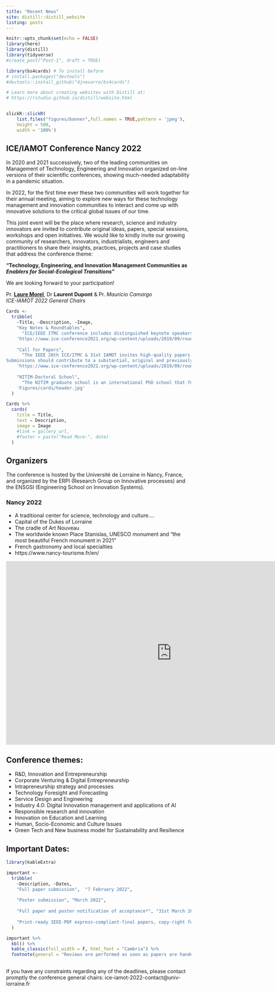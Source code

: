 ```yaml
---
title: "Recent News"
site: distill::distill_website
listing: posts
---
```





```r
knitr::opts_chunk$set(echo = FALSE)
library(here)
library(distill)
library(tidyverse)
#create_post("Post-1", draft = TRUE)

library(bs4cards) # To install before
# install.packages("devtools")
#devtools::install_github("djnavarro/bs4cards")

# Learn more about creating websites with Distill at:
# https://rstudio.github.io/distill/website.html



```



```r
slickR::slickR(
    list.files("figures/banner",full.names = TRUE,pattern = 'jpeg'),
    height = 500,
    width = '100%')
```


## ICE/IAMOT Conference Nancy 2022


In 2020 and 2021 successively, two of the leading communities on Management of Technology, Engineering and Innovation organized on-line versions of their scientific conferences, showing much-needed adaptability in a pandemic situation.
 
In 2022, for the first time ever these two communities will work together for their annual meeting, aiming to explore new ways for these technology management and innovation communities to interact and come up with innovative solutions to the critical global issues of our time.

This joint event will be the place where research, science and industry innovators are invited to contribute original ideas, papers, special sessions, workshops and open initiatives. We would like to kindly invite our growing community of researchers, innovators, industrialists, engineers and practitioners to share their insights, practices, projects and case studies that address the conference theme: 

::: {.hl .l-body-outset}
**"Technology, Engineering, and Innovation Management Communities  as *Enablers for Social-Ecological Transitions*"**
:::



We are looking forward to your participation!


Pr. **[Laure Morel](https://erpi.univ-lorraine.fr/people/Laure-Morel/)**, Dr **Laurent Dupont** & Pr. *Mauricio Camargo*<br> 
*ICE-IAMOT 2022 General Chairs*



```r

Cards <- 
  tribble(
    ~Title, ~Description, ~Image,
    "Key Notes & Roundtables",   
      "ICE/IEEE ITMC conference includes distinguished keynote speakers. Those keynotes will participate in our panel sessions on Innovation through the use of Immersive Technologies and Artificial Intelligence. We were able to acquire a selection of thought leading innovation managers, CEOs, scholars, politicians, and entrepreneurs in these fields.",
    'https://www.ice-conference2021.org/wp-content/uploads/2019/09/roundtable-hxdbzxy-sstock.jpg',
    
    "Call for Papers",   
      "The IEEE 28th ICE/ITMC & 31st IAMOT invites high-quality papers to be presented at this premier international event. 
Submissions should contribute to a substantial, original and previously unpublished research related to the topics of the conference. This includes theoretical research papers that provide new concepts. The paper submission ends on the 7th  February 2022. Find the Call for Paper here.",
    'https://www.ice-conference2021.org/wp-content/uploads/2019/09/roundtable-hxdbzxy-sstock.jpg',
    
    "NITIM-Doctoral School",   
      "The NITIM graduate school is an international PhD school that focuses on topics in the areas of entrepreneurship, innovation and technology management as well as information and communication technologies. The NITIM summer school will be co-organized this year by ICE/ITMC faculty members and the IAMOT PhD Colloquium Team. It will take place at the inspiring innovation Fab Living Lab (LF2L) of the Université de Lorraine.",
    'Figures/cards/header.jpg'
  )

Cards %>% 
  cards(
    title = Title,
    text = Description,
    image = Image
    #link = gallery_url,
    #footer = paste("Read More:", date)
  )

```


## Organizers

The conference is hosted by the Université de Lorraine in Nancy, France, and organized by the ERPI (Research Group on Innovative processes) and the ENSGSI (Engineering School on Innovation Systems). 


### Nancy 2022

- A traditional center for science, technology and culture….
- Capital of the Dukes of Lorraine
- The cradle of Art Nouveau 
- The worldwide known Place Stanislas, UNESCO monument and “the most beautiful French monument in 2021”
- French gastronomy and local specialties
- https://www.nancy-tourisme.fr/en/ 


<iframe width="900" height="500" src="https://www.youtube.com/embed/7dcUm6ujMJ8" title="YouTube video player" frameborder="0" allow="accelerometer; autoplay; clipboard-write; encrypted-media; gyroscope; picture-in-picture" allowfullscreen></iframe>


## Conference themes:

-	R&D, Innovation and Entrepreneurship
-	Corporate Venturing & Digital Entrepreneurship
-	Intrapreneurship strategy and processes
-	Technology Foresight and Forecasting
-	Service Design and Engineering
-	Industry 4.0: Digital Innovation management and applications of AI
-	Responsible research and innovation
-	Innovation on Education and Learning
-	Human, Socio-Economic and Culture Issues
-	Green Tech and New business model for Sustainability and Resilience

## Important Dates:


```r
library(kableExtra)

important <- 
  tribble(
    ~Description, ~Dates, 
    "Full paper submission",  "7 February 2022",
    
    "Poster submission", "March 2022",
    
    "Full paper and poster notification of acceptance*", "31st March 2022",
    
    "Print-ready IEEE-PDF express-compliant-final papers, copy-right form", "30th April 2022"
  )

important %>%
  kbl() %>%
  kable_classic(full_width = F, html_font = "Cambria") %>% 
  footnote(general = "Reviews are performed as soon as papers are handed in, early submissions are strongly encouraged")
  

```


If you have any constraints regarding any of the deadlines, please contact promptly the conference general chairs: ice-iamot-2022-contact@univ-lorraine.fr 


